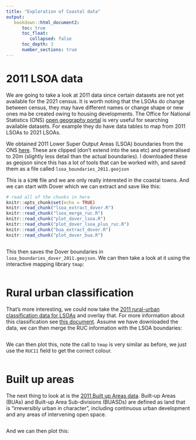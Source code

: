 ```yaml
---
title: "Exploration of Coastal data"
output:
   bookdown::html_document2:
      toc: true
      toc_float:
         collapsed: false
      toc_depth: 3
      number_sections: true
---
```


# 2011 LSOA data

We are going to take a look at 2011 data since certain datasets are not yet available for the 2021 census. It is worth noting that the LSOAs do change between census, they may have different names or change shape or new ones ma be created owing to housing developments. The Office for National Statistics (ONS) [open geography portal](https://geoportal.statistics.gov.uk/) is very useful for searching available datasets. For example they do have data tables to map from 2011 LSOAs to 2021 LSOAs.

We obtained 2011 Lower Super Output Areas (LSOA) boundaries from the ONS [here](https://geoportal.statistics.gov.uk/datasets/ons::lsoa-dec-2011-boundaries-generalised-clipped-bgc-ew-v3-2). These are clipped (don't extend into the sea etc) and generalised to 20m (slightly less detail than the actual boundaries). I downloaded these as geojson since this has a lot of tools that can be worked with, and saved them as a file called `lsoa_boundaries_2011.geojson`

This is a `62MB` file and we are only really interested in the coastal towns. And we can start with Dover which we can extract and save like this:

```r
# read all of the chunks in here
knitr::opts_chunk$set(echo = TRUE)
knitr::read_chunk("lsoa_extract_dover.R")
knitr::read_chunk("lsoa_merge_ruc.R")
knitr::read_chunk("plot_dover_lsoa.R")
knitr::read_chunk("plot_dover_lsoa_plus_ruc.R")
knitr::read_chunk("bua_extract_dover.R")
knitr::read_chunk("plot_dover_bua.R")
```

```r
```

This then saves the Dover boundaries in `lsoa_boundaries_dover_2011.geojson`. We can then take a look at it using the interactive mapping library `tmap`: 

```r
```

# Rural urban classification

That's more interesting, we could now take the [2011 rural-urban classification data for LSOAs](https://geoportal.statistics.gov.uk/datasets/ons::rural-urban-classification-2011-of-lower-layer-super-output-areas-in-england-and-wales-1/explore) and overlay that. For more information about this classification see [this document](https://www.ons.gov.uk/file?uri=/methodology/geography/geographicalproducts/ruralurbanclassifications/2011ruralurbanclassification/rucoaleafletmay2015tcm77406351.pdf). Assume we have downloaded the data, we can then merge the RUC information with the LSOA boundaries:

```r
```

We can then plot this, note the call to `tmap` is very similar as before, we just use the `RUC11` field to get the correct colour.

```r
```

# Built up areas

The next thing to look at is the [2011 Built up Areas data](https://geoportal.statistics.gov.uk/datasets/0249dcf56c7d41e5a82bcd89cc37668f/explore).  Built-up Areas (BUAs) and Built-up Area Sub-divisions (BUASDs) are defined as land that is "irreversibly urban in character", including continuous urban development and any areas of intervening open space.


```r
```

And we can then plot this:

```r
```
